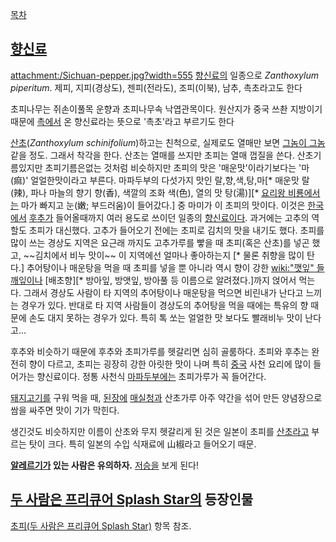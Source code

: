 [[목차]]
== [[향신료]] ==
attachment:/Sichuan-pepper.jpg?width=555
[[향신료]]의 일종으로 ''Zanthoxylum piperitum''. 제피, 지피(경상도), 젠피(전라도), 조피(이북), 남추, 촉초라고도 한다

초피나무는 쥐손이풀목 운향과 초피나무속 낙엽관목이다. 원산지가 중국 쓰촨 지방이기 때문에 [[촉]]에서 온 향신료라는 뜻으로 '촉초'라고 부르기도 한다

[[산초]](''Zanthoxylum schinifolium'')하고는 친척으로, 실제로도 열매만 보면 [[그놈이 그놈]] 같을 정도. 그래서 착각을 한다. 산초는 열매를 쓰지만 초피는 열매 껍질을 쓴다. 산초기름있지만 초피기름은없는 것처럼 비슷하지만 
초피의 맛은 '매운맛'이라기보다는 '마(痲)' 얼얼한맛이라고 부른다. 마파두부의 다섯가지 맛인 랄,향,색,탕,마[* 매운맛 랄(辣), 파나 마늘의 향기 향(香), 색깔의 조화 색(色), 열의 맛 탕(湯)][* [[요리왕 비룡]]에서는 마가 빠지고 눈(嫩; 부드러움)이 들어갔다.] 중 마미가 이 초피의 맛이다. 이것은 [[한국]]에서 [[후추]]가 들어올때까지 여러 용도로 쓰이던 일종의 [[향신료]]이다. 과거에는 고추의 역할도 초피가 대신했다. 고추가 들어오기 전에는 초피로 김치의 맛을 내기도 했다. 초피를 많이 쓰는 경상도 지역은 요근래 까지도 고추가루를 빻을 때 초피(혹은 산초)를 넣곤 했고, ~~김치에서 비누 맛이~~ 이 지역에선 얼마나 좋아하는지 [* 물론 취향을 많이 탄다.] 추어탕이나 매운탕을 먹을 때 초피를 넣을 뿐 아니라 역시 향이 강한 [[wiki:"깻잎" 들깨잎]]이나 [배초향][* 방아잎, 방앳잎, 방아풀 등 이름으로 알려졌다.]까지 얹어서 먹는다. 그래서 경상도 사람이 타 지역의 추어탕이나 매운탕을 먹으면 비린내가 난다고 느끼는 경우가 있다. 반대로 타 지역 사람들이 경상도의 추어탕을 먹을 때에는 특유의 향 때문에 손도 대지 못하는 경우가 있다. 특히 톡 쏘는 얼얼한 맛 보다도 빨래비누 맛이 난다고...

후추와 비슷하기 때문에 후추와 초피가루를 헷갈리면 심히 골룸하다. 초피와 후추는 완전히 향이 다르고, 초피는 굉장히 강한 아릿한 맛이 나며 특히 [[중국]] 사천 요리에 많이 들어가는 향신료이다. 정통 사천식 [[마파두부]]에는 초피가루가 꼭 들어간다.

[[돼지고기]]를 구워 먹을 때, [[된장]]에 [[매실]]청과 산초가루 아주 약간을 섞어 만든 양념장으로 쌈을 싸주면 맛이 기가 막힌다.

생긴것도 비슷하지만 이름이 산초와 무지 헷갈리게 된 것은 일본이 초피를 [[산초]]라고 부르는 탓이 크다. 특히 일본의 수입 식재료에 山椒라고 들어오기 때문. 

'''[[알레르기]]가 있는 사람은 유의하자.''' [[저승]]을 보게 된다!
== [[두 사람은 프리큐어 Splash Star]]의 등장인물 ==
[[초피(두 사람은 프리큐어 Splash Star)]] 항목 참조.
